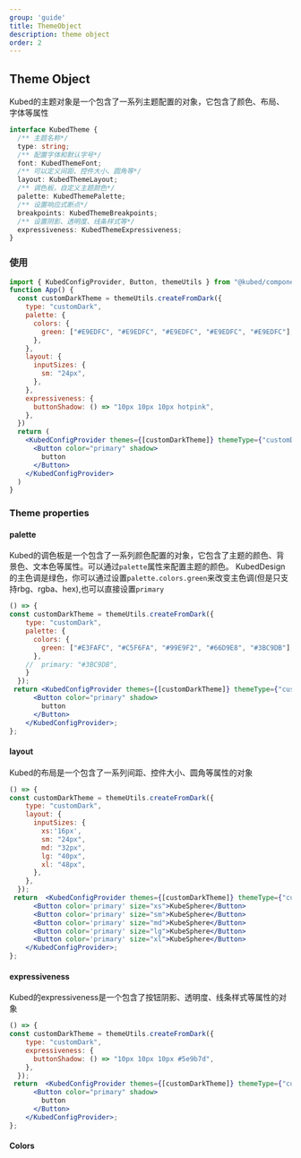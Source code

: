```yaml
---
group: 'guide'
title: ThemeObject
description: theme object
order: 2
---
```


## Theme Object

Kubed的主题对象是一个包含了一系列主题配置的对象，它包含了颜色、布局、字体等属性

```ts
interface KubedTheme {
  /** 主题名称*/
  type: string;
  /** 配置字体和默认字号*/
  font: KubedThemeFont;
  /** 可以定义间距、控件大小、圆角等*/
  layout: KubedThemeLayout;
  /** 调色板，自定义主题颜色*/
  palette: KubedThemePalette;
  /** 设置响应式断点*/
  breakpoints: KubedThemeBreakpoints;
  /** 设置阴影、透明度、线条样式等*/
  expressiveness: KubedThemeExpressiveness;
}
```

### 使用
```jsx
import { KubedConfigProvider, Button, themeUtils } from "@kubed/components"
function App() {
  const customDarkTheme = themeUtils.createFromDark({
    type: "customDark",
    palette: {
      colors: {
        green: ["#E9EDFC", "#E9EDFC", "#E9EDFC", "#E9EDFC", "#E9EDFC"],
      },
    },
    layout: {
      inputSizes: {
        sm: "24px",
      },
    },
    expressiveness: {
      buttonShadow: () => "10px 10px 10px hotpink",
    },
  })
  return (
    <KubedConfigProvider themes={[customDarkTheme]} themeType={"customDark"}>
      <Button color="primary" shadow>
        button
      </Button>
    </KubedConfigProvider>
  )
}
```

### Theme properties

#### palette
Kubed的调色板是一个包含了一系列颜色配置的对象，它包含了主题的颜色、背景色、文本色等属性。可以通过`palette`属性来配置主题的颜色。
KubedDesign的主色调是绿色，你可以通过设置`palette.colors.green`来改变主色调(但是只支持rbg、rgba、hex),也可以直接设置`primary`
```jsx live=true
() => {
const customDarkTheme = themeUtils.createFromDark({
    type: "customDark",
    palette: {
      colors: {
        green: ["#E3FAFC", "#C5F6FA", "#99E9F2", "#66D9E8", "#3BC9DB"],
      },
    //  primary: "#3BC9DB",
    }
  });
 return <KubedConfigProvider themes={[customDarkTheme]} themeType={"customDark"}>
      <Button color="primary" shadow>
        button
      </Button>
    </KubedConfigProvider>;
};
```

#### layout
Kubed的布局是一个包含了一系列间距、控件大小、圆角等属性的对象
```jsx live=true
() => {
const customDarkTheme = themeUtils.createFromDark({
    type: "customDark",
    layout: {
      inputSizes: {
        xs:'16px',
        sm: "24px",
        md: "32px",
        lg: "40px",
        xl: "48px",
      },
    },
  });
 return  <KubedConfigProvider themes={[customDarkTheme]} themeType={"customDark"}>
      <Button color='primary' size="xs">KubeSphere</Button>
      <Button color='primary' size="sm">KubeSphere</Button>
      <Button color='primary' size="md">KubeSphere</Button>
      <Button color='primary' size="lg">KubeSphere</Button>
      <Button color='primary' size="xl">KubeSphere</Button>
    </KubedConfigProvider>;
};
```

#### expressiveness
Kubed的expressiveness是一个包含了按钮阴影、透明度、线条样式等属性的对象
```jsx live=true
() => {
const customDarkTheme = themeUtils.createFromDark({
    type: "customDark",
    expressiveness: {
      buttonShadow: () => "10px 10px 10px #5e9b7d",
    },
  });
 return  <KubedConfigProvider themes={[customDarkTheme]} themeType={"customDark"}>
      <Button color="primary" shadow>
        button
      </Button>
    </KubedConfigProvider>;
};
```




#### Colors
<PaletteBlock />

